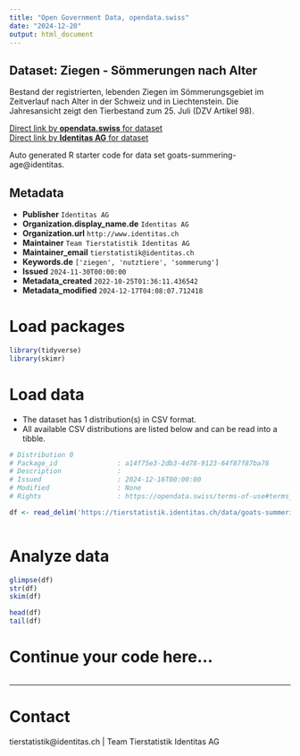 ```yaml
---
title: "Open Government Data, opendata.swiss"
date: "2024-12-20"
output: html_document
---
```


## Dataset: Ziegen - Sömmerungen nach Alter

Bestand der registrierten, lebenden Ziegen im Sömmerungsgebiet im Zeitverlauf nach Alter in der Schweiz und in Liechtenstein. Die Jahresansicht zeigt den Tierbestand zum 25. Juli (DZV Artikel 98).

[Direct link by **opendata.swiss** for dataset](https://opendata.swiss/de/dataset/ziegen-sommerungen-nach-alter)<br>
[Direct link by **Identitas AG** for dataset](https://tierstatistik.identitas.ch/)

Auto generated R starter code for data set goats-summering-age@identitas.

## Metadata

- **Publisher** `Identitas AG`
- **Organization.display_name.de** `Identitas AG`
- **Organization.url** `http://www.identitas.ch`
- **Maintainer** `Team Tierstatistik Identitas AG`
- **Maintainer_email** `tierstatistik@identitas.ch`
- **Keywords.de** `['ziegen', 'nutztiere', 'sommerung']`
- **Issued** `2024-11-30T00:00:00`
- **Metadata_created** `2022-10-25T01:36:11.436542`
- **Metadata_modified** `2024-12-17T04:08:07.712418`


# Load packages

```r

library(tidyverse)
library(skimr)

```

# Load data

-   The dataset has 1 distribution(s) in CSV format.
-   All available CSV distributions are listed below and can be read into a tibble.

```r

# Distribution 0
# Package_id               : a14f75e3-2db3-4d78-9123-64f87f87ba78
# Description              : 
# Issued                   : 2024-12-16T00:00:00
# Modified                 : None
# Rights                   : https://opendata.swiss/terms-of-use#terms_by

df <- read_delim('https://tierstatistik.identitas.ch/data/goats-summering-age.csv')



```

# Analyze data

```r

glimpse(df)
str(df)
skim(df)

head(df)
tail(df)

```

# Continue your code here...

```r

```

------------------------------------------------------------------------

# Contact

tierstatistik@identitas.ch | Team Tierstatistik Identitas AG
